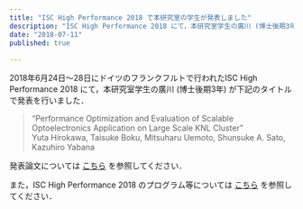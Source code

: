```yaml
---
title: "ISC High Performance 2018 で本研究室の学生が発表しました"
description: "ISC High Performance 2018 にて，本研究室学生の廣川 (博士後期3年) が下記のタイトルで発表を行いました．"
date: "2018-07-11"
published: true
 
---
```


2018年6月24日〜28日にドイツのフランクフルトで行われたISC High Performance 2018 にて，本研究室学生の廣川 (博士後期3年) が下記のタイトルで発表を行いました．

> “Performance Optimization and Evaluation of Scalable Optoelectronics Application on Large Scale KNL Cluster”  
> Yuta Hirokawa, Taisuke Boku, Mitsuharu Uemoto, Shunsuke A. Sato, Kazuhiro Yabana

発表論文については [こちら](https://doi.org/10.1007/978-3-319-92040-5_11) を参照してください．

また，ISC High Performance 2018 のプログラム等については [こちら](https://www.isc-hpc.com/research-papers-2018.html) を参照してください．

